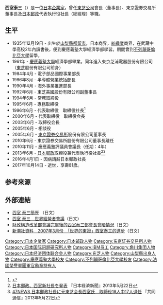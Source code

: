 {{japanese|japanese=西室 泰三|kana=にしむろ たいぞう|romaji=Nishimura Taizō}}

'''西室泰三'''（{{bd|1935年|12月19日|2017年|10月14日|catIdx=Nishimura}}）是一位[[日本|日本]][[企業家|企業家]]，曾任[[東芝公司|東芝公司]]會長（董事長）、東京證券交易所董事長及[[日本郵政|日本郵政]]代表執行役社長（總經理）等職。

== 生平 ==
* 1935年12月19日 - 出生於[[山梨縣|山梨縣]][[都留市|都留市]]，日本商界，[[紡織業|紡織業]]商界，在武藏中學高校2年內讀書後，便到慶應義塾大學經濟學部學習。期間曾到[[不列顛哥倫比亞大學|不列顛哥倫比亞大學]]留學。
* 1961年 - [[慶應義塾大學|慶應義塾大學]]經濟學部畢業。同年進入東京芝浦電器股份有限公司（[[東芝|東芝]]股份有限公司前身）
* 1984年4月 - 電子部品國際事業部長
* 1986年8月 - 半導體營業統括部長
* 1990年4月 - 海外事業推進部長
* 1992年6月 - 東芝美國股份有限公司副董事長
* 1994年6月 - 常務取締役
* 1995年6月 - 專務取締役
* 1996年6月 - 代表取締役　取締役社長<ref>{{Cite web |date=1996-05-28 |url=http://pc.watch.impress.co.jp/docs/article/960528/toshiba.htm |title=東芝次期社長に西室泰三専務が決定 |publisher=PC Watch |accessdate=2012-05-03 |archive-date=2016-05-02 |archive-url=https://web.archive.org/web/20160502155421/http://pc.watch.impress.co.jp/docs/article/960528/toshiba.htm |dead-url=no }}</ref>
* 2000年6月 - 代表取締役　取締役会長
* 2003年6月 - 取締役会長
* 2005年6月 - 相談役
* 2005年6月 - [[東京證券交易所|東京證券交易所]]股份有限公司董事長
* 2010年6月 - 東京證券交易所股份有限公司董事長離任
* 2010年11月 - 慶應義塾評議員會議長（任期：4年）
* 2013年6月 - [[日本郵政|日本郵政]]取締役兼代表執行役社長<ref>[http://www.nikkei.com/article/DGXNASFS22027_S3A520C1EE8000/ 日本郵政、西室新社長を発表] {{Wayback|url=http://www.nikkei.com/article/DGXNASFS22027_S3A520C1EE8000/ |date=20170722004740 }} 『日本経済新聞』2013年5月22日</ref><ref>[http://www.47news.jp/CN/201305/CN2013052201001662.html 47NEWS 日本郵政社長に元東芝会長西室氏　取締役18人中17人退任] {{Wayback|url=http://www.47news.jp/CN/201305/CN2013052201001662.html |date=20150817220755 }} 『共同通信』2013年5月22日</ref>
* 2016年4月1日 - 因病請辭日本郵政社長
* 2017年10月14日 - 逝世，享壽81歲。

== 参考来源 ==
{{reflist}}

== 外部連結 ==
*[http://www.kantei.go.jp/jp/m-magazine/backnumber/2003/nisimuro.html 西室 泰三簡歴] {{Wayback|url=http://www.kantei.go.jp/jp/m-magazine/backnumber/2003/nisimuro.html |date=20200222173717 }}（日文）
*[https://web.archive.org/web/20130624002747/http://www.nikkei.co.jp/hensei/ngmf/program/nishimuro.html 西室 泰三　世界經營者會議]（日文）
*[https://web.archive.org/web/20071226151325/http://www.mof.go.jp/singikai/zaiseseido/kaiken/zaiseib190427.htm 財政構造改革部會議完畢後的西室泰三部會長會晤情況]（日文）
*[https://web.archive.org/web/20080214150802/http://www.shinchosha.co.jp/foresight/200703/person_02.html 新潮社資料　2007年3月份　「世界的東證」西室泰三的進步]（日文）

{{DEFAULTSORT:Nishimuro Taizo}}
[[Category:日本企業家|Category:日本企業家]]
[[Category:日本邮政人物|Category:日本邮政人物]]
[[Category:东京证券交易所人物|Category:东京证券交易所人物]]
[[Category:日本国际问题研究所人物|Category:日本国际问题研究所人物]]
[[Category:IBM员工|Category:IBM员工]]
[[Category:角川集团人物|Category:角川集团人物]]
[[Category:日本经济团体联合会人物|Category:日本经济团体联合会人物]]
[[Category:东芝人物|Category:东芝人物]]
[[Category:山梨縣出身人物|Category:山梨縣出身人物]]
[[Category:慶應義塾大學校友|Category:慶應義塾大學校友]]
[[Category:不列顛哥倫比亞大學校友|Category:不列顛哥倫比亞大學校友]]
[[Category:法國榮譽軍團軍官勳章持有人|Category:法國榮譽軍團軍官勳章持有人]]